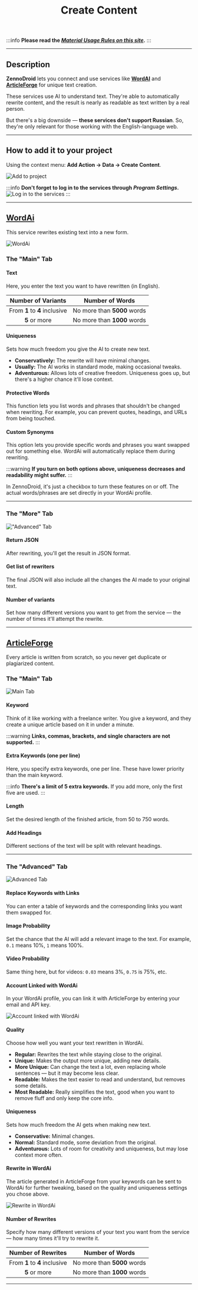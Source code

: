 ﻿---
sidebar_position: 11
title: Create Content 
description: Writing unique text.
---
:::info **Please read the [*Material Usage Rules on this site*](../Disclaimer).**
:::
_______________________________________________  
## Description  
**ZennoDroid** lets you connect and use services like [**WordAI**](https://wordai.com/) and [**ArticleForge**](https://www.articleforge.com/) for unique text creation.

These services use AI to understand text. They're able to automatically rewrite content, and the result is nearly as readable as text written by a real person.

But there's a big downside — **these services don't support Russian**. So, they're only relevant for those working with the English-language web.
_______________________________________________ 
## How to add it to your project  
Using the context menu: **Add Action → Data → Create Content**.

![Add to project](./assets/ContentCreator/ContentCreator_pic1.png)  

:::info **Don't forget to log in to the services through *Program Settings*.**  
![Log in to the services](./assets/ContentCreator/ContentCreator_pic2.png)
:::
_______________________________________________  
## [WordAi](https://wordai.com/)  
This service rewrites existing text into a new form.

![WordAi](./assets/ContentCreator/ContentCreator_pic3.png)  
### The "Main" Tab
#### Text  
Here, you enter the text you want to have rewritten (in English).

| Number of Variants | Number of Words |
| :--------: | ------- |
| From **1** to **4** inclusive | No more than **5000** words |
| **5** or more | No more than **1000** words |

#### Uniqueness  
Sets how much freedom you give the AI to create new text.
- **Conservatively:** The rewrite will have minimal changes.
- **Usually:** The AI works in standard mode, making occasional tweaks.
- **Adventurous:** Allows lots of creative freedom. Uniqueness goes up, but there's a higher chance it'll lose context.

#### Protective Words  
This function lets you list words and phrases that shouldn't be changed when rewriting. For example, you can prevent quotes, headings, and URLs from being touched.

#### Custom Synonyms  
This option lets you provide specific words and phrases you want swapped out for something else. WordAi will automatically replace them during rewriting.

:::warning **If you turn on both options above, uniqueness decreases and readability might suffer.**
:::

In ZennoDroid, it's just a checkbox to turn these features on or off. The actual words/phrases are set directly in your WordAi profile.
_______________________________________________
### The "More" Tab  
!["Advanced" Tab](./assets/ContentCreator/ContentCreator_pic4.png)
#### Return JSON  
After rewriting, you'll get the result in JSON format.

#### Get list of rewriters 
The final JSON will also include all the changes the AI made to your original text.

#### Number of variants  
Set how many different versions you want to get from the service — the number of times it'll attempt the rewrite.
_______________________________________________
## [ArticleForge](https://www.articleforge.com/)  
Every article is written from scratch, so you never get duplicate or plagiarized content.
### The "Main" Tab  
![Main Tab](./assets/ContentCreator/ContentCreator_pic6.png)
#### Keyword  
Think of it like working with a freelance writer. You give a keyword, and they create a unique article based on it in under a minute.

:::warning **Links, commas, brackets, and single characters are not supported.**
:::
#### Extra Keywords (one per line)  
Here, you specify extra keywords, one per line. These have lower priority than the main keyword.

:::info **There's a limit of 5 extra keywords.**
If you add more, only the first five are used.
:::
#### Length  
Set the desired length of the finished article, from 50 to 750 words.
#### Add Headings  
Different sections of the text will be split with relevant headings.
_______________________________________________
### The "Advanced" Tab  
![Advanced Tab](./assets/ContentCreator/ContentCreator_pic5.png)
#### Replace Keywords with Links  
You can enter a table of keywords and the corresponding links you want them swapped for.
#### Image Probability  
Set the chance that the AI will add a relevant image to the text. For example, `0.1` means 10%, `1` means 100%.

#### Video Probability  
Same thing here, but for videos: `0.03` means 3%, `0.75` is 75%, etc.

#### Account Linked with WordAi  
In your WordAi profile, you can link it with ArticleForge by entering your email and API key.

![Account linked with WordAi](./assets/ContentCreator/ContentCreator_pic7.png)
#### Quality  
Choose how well you want your text rewritten in WordAi.
- **Regular:** Rewrites the text while staying close to the original.
- **Unique:** Makes the output more unique, adding new details.
- **More Unique:** Can change the text a lot, even replacing whole sentences — but it may become less clear.
- **Readable:** Makes the text easier to read and understand, but removes some details.
- **Most Readable:** Really simplifies the text, good when you want to remove fluff and only keep the core info.

#### Uniqueness  
Sets how much freedom the AI gets when making new text.
- **Conservative:** Minimal changes.
- **Normal:** Standard mode, some deviation from the original.
- **Adventurous:** Lots of room for creativity and uniqueness, but may lose context more often.

#### Rewrite in WordAi  
The article generated in ArticleForge from your keywords can be sent to WordAi for further tweaking, based on the quality and uniqueness settings you chose above.

![Rewrite in WordAi](./assets/ContentCreator/ContentCreator_pic8.png)
#### Number of Rewrites  
Specify how many different versions of your text you want from the service — how many times it'll try to rewrite it.

| Number of Rewrites | Number of Words |
| :--------: | ------- |
| From **1** to **4** inclusive | No more than **5000** words |
| **5** or more | No more than **1000** words |
_______________________________________________